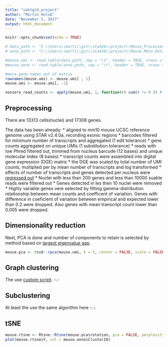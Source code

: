 ```yaml
---
title: "sahtgtd_project"
author: "Martin Holub"
date: "November 5, 2017"
output: html_document
---
```


```r
knitr::opts_chunk$set(echo = TRUE)
```

```r
# data_path <- "C:\\Users\\marti\\git\\sta426\\project\\Mouse_Processed_GTEx_Data.DGE.log-UMI-Counts.txt"
# anno_path <- "C:\\Users\\marti\\git\\sta426\\project\\Mouse_Meta_Data_with_cluster.txt"

#mouse.umi <- read.table(data_path, sep = "\t", header = TRUE, nrows = 1000)[, 1:2000]
#mouse.anno <- read.table(anno_path, sep = "\t", header = TRUE, nrows = 1000)[2:2000, ]

#move gene names out of matrix
rownames(mouse.umi) <- mouse.umi[ , 1]
mouse.umi <- mouse.umi[, -1]

nonzero_read_counts <- apply(mouse.umi, 1, function(r) sum(r != 0 )) # rowSums(mouse.umi != 0)
```

## Preprocessing

There are 13313 cells(nuclei) and 17308 genes. 

The data has been already:
* aligned to mm10 mouse UCSC reference genome using STAR v2.4.0a, recording exonic regions
  * barcodes filtered for minimum number of transcripts and aggregated (1 edit tolerance)
  * gene counts aggregated on unique UMIs (1 substitution tolerance)
  * reads with low Phred filtered out, trimmed from nucleus barcode (12 bases) and unique molecular index (8 bases)
* transcript counts were assembled into digital gene expression (DGE) matrix
  * the DGE was scaled by total number of UMI counts, multiplied per by mean number of transcripts and log transformed
* effects of number of transcripts and genes detected per nucleus were [regressed out](http://satijalab.org/seurat/cell_cycle_vignette.html)
* Nuclei with less than 200 genes and less than 10000 suable reads were filtered out
* Genes detected in les then 10 nuclei were removed
* Highly variable genes vere selected by fitting gamma-distribution relationship between mean counts and coefficent of variation. Genes with difference in coeficient of variation between empirical and expected lower than 0.2 were dropped. Also genes with mean transcript count lower than 0.005 were dropped.

## Dimensionality reduction

Next, PCA is done and number of components to retain is selected by method based on [largest eigenvalue gap](http://science.sciencemag.org/content/sci/suppl/2016/07/27/science.aad7038.DC1/Habib.SM.pdf).

``` r
mouse.pca <- rsvd::rpca(mouse.umi, k = 5, center = FALSE, scale = FALSE) # just pick some k 

```

## Graph clustering

The use [custom script](https://github.com/broadinstitute/BipolarCell2016/blob/master/class.R). -.-

## Subclustering

At least the use the same algorithm here  -.-.


## tSNE

``` r
mouse.rtsne <- Rtsne::Rtsne(mouse.pca$rotation, pca = FALSE, perplexity = 100, max_iter = 2000)
plot(mouse.rtsne$Y, col = mouse.anno$ClusterID)
```


